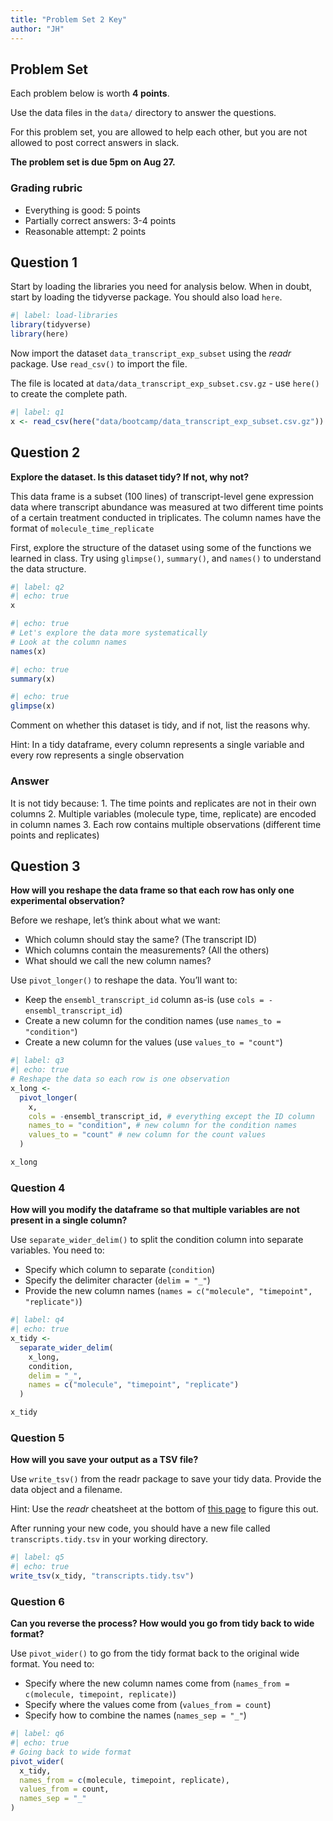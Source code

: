```yaml
---
title: "Problem Set 2 Key"
author: "JH"
---
```


## Problem Set

Each problem below is worth **4 points**.

Use the data files in the `data/` directory to answer the questions.

For this problem set, you are allowed to help each other, but you are not allowed to post correct answers in slack.

**The problem set is due 5pm on Aug 27.**

### Grading rubric

-   Everything is good: 5 points
-   Partially correct answers: 3-4 points
-   Reasonable attempt: 2 points

## Question 1

Start by loading the libraries you need for analysis below. When in doubt, start by loading the tidyverse package. You should also load `here`.

```r
#| label: load-libraries
library(tidyverse)
library(here)
```

Now import the dataset `data_transcript_exp_subset` using the *readr* package. Use `read_csv()` to import the file.

The file is located at `data/data_transcript_exp_subset.csv.gz` - use `here()` to create the complete path.

```r
#| label: q1
x <- read_csv(here("data/bootcamp/data_transcript_exp_subset.csv.gz"))
```

## Question 2

**Explore the dataset. Is this dataset tidy? If not, why not?**

This data frame is a subset (100 lines) of transcript-level gene expression data where transcript abundance was measured at two different time points of a certain treatment conducted in triplicates. The column names have the format of `molecule_time_replicate`

First, explore the structure of the dataset using some of the functions we learned in class. Try using `glimpse()`, `summary()`, and `names()` to understand the data structure.

```r
#| label: q2
#| echo: true
x
```

```r
#| echo: true
# Let's explore the data more systematically
# Look at the column names
names(x)
```

```r
#| echo: true
summary(x)
```

```r
#| echo: true
glimpse(x)
```

Comment on whether this dataset is tidy, and if not, list the reasons why.

Hint: In a tidy dataframe, every column represents a single variable and every row represents a single observation

### Answer

It is not tidy because: 1. The time points and replicates are not in their own columns 2. Multiple variables (molecule type, time, replicate) are encoded in column names 3. Each row contains multiple observations (different time points and replicates)

## Question 3

**How will you reshape the data frame so that each row has only one experimental observation?**

Before we reshape, let's think about what we want:

- Which column should stay the same? (The transcript ID)
- Which columns contain the measurements? (All the others)
- What should we call the new column names?

Use `pivot_longer()` to reshape the data. You'll want to:

- Keep the `ensembl_transcript_id` column as-is (use `cols = -ensembl_transcript_id`)
- Create a new column for the condition names (use `names_to = "condition"`)
- Create a new column for the values (use `values_to = "count"`)

```r
#| label: q3
#| echo: true
# Reshape the data so each row is one observation
x_long <-
  pivot_longer(
    x,
    cols = -ensembl_transcript_id, # everything except the ID column
    names_to = "condition", # new column for the condition names
    values_to = "count" # new column for the count values
  )

x_long
```

### Question 4

**How will you modify the dataframe so that multiple variables are not present in a single column?**

Use `separate_wider_delim()` to split the condition column into separate variables. You need to:

- Specify which column to separate (`condition`)
- Specify the delimiter character (`delim = "_"`)
- Provide the new column names (`names = c("molecule", "timepoint", "replicate")`)

```r
#| label: q4
#| echo: true
x_tidy <-
  separate_wider_delim(
    x_long,
    condition,
    delim = "_",
    names = c("molecule", "timepoint", "replicate")
  )

x_tidy
```

### Question 5

**How will you save your output as a TSV file?**

Use `write_tsv()` from the readr package to save your tidy data. Provide the data object and a filename.

Hint: Use the *readr* cheatsheet at the bottom of [this page](https://readr.tidyverse.org/) to figure this out.

After running your new code, you should have a new file called `transcripts.tidy.tsv` in your working directory.

```r
#| label: q5
#| echo: true
write_tsv(x_tidy, "transcripts.tidy.tsv")
```

### Question 6

**Can you reverse the process? How would you go from tidy back to wide format?**

Use `pivot_wider()` to go from the tidy format back to the original wide format. You need to:

- Specify where the new column names come from (`names_from = c(molecule, timepoint, replicate)`)
- Specify where the values come from (`values_from = count`)
- Specify how to combine the names (`names_sep = "_"`)

```r
#| label: q6
#| echo: true
# Going back to wide format
pivot_wider(
  x_tidy,
  names_from = c(molecule, timepoint, replicate),
  values_from = count,
  names_sep = "_"
)
```

